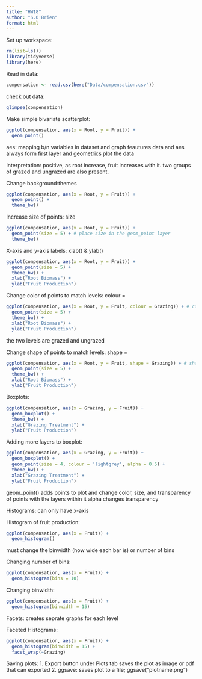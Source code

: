 ```yaml
---
title: "HW18"
author: "S.O'Brien"
format: html
---
```


Set up workspace:
```r
rm(list=ls())  
library(tidyverse)
library(here)
```

Read in data:
```r
compensation <- read.csv(here("Data/compensation.csv"))
```

check out data:
```r
glimpse(compensation)
```


Make simple bivariate scatterplot:
```r
ggplot(compensation, aes(x = Root, y = Fruit)) +
  geom_point()
```
aes: mapping b/n variables in dataset and graph feautures
data and aes always form first layer and geometrics plot the data

Interpretation:
positive, as root increase, fruit increases with it. two groups of grazed and ungrazed are also present. 

Change background:themes
```r
ggplot(compensation, aes(x = Root, y = Fruit)) +
  geom_point() +
  theme_bw()
```

Increase size of points: size
```r
ggplot(compensation, aes(x = Root, y = Fruit)) +
  geom_point(size = 5) + # place size in the geom_point layer
  theme_bw()
```

X-axis and y-axis labels: xlab() & ylab()
```r
ggplot(compensation, aes(x = Root, y = Fruit)) +
  geom_point(size = 5) + 
  theme_bw() +
  xlab("Root Biomass") +
  ylab("Fruit Production")
```

Change color of points to match levels: colour = 
```r
ggplot(compensation, aes(x = Root, y = Fruit, colour = Grazing)) + # colour goes in first aes()
  geom_point(size = 5) + 
  theme_bw() +
  xlab("Root Biomass") +
  ylab("Fruit Production")
```
the two levels are grazed and ungrazed

Change shape of points to match levels: shape = 
```r
ggplot(compensation, aes(x = Root, y = Fruit, shape = Grazing)) + # shape goes in first aes()
  geom_point(size = 5) + 
  theme_bw() +
  xlab("Root Biomass") +
  ylab("Fruit Production")
```

Boxplots:
```r
ggplot(compensation, aes(x = Grazing, y = Fruit)) +
  geom_boxplot() + 
  theme_bw() +
  xlab("Grazing Treatment") +
  ylab("Fruit Production")
```

Adding more layers to boxplot:
```r
ggplot(compensation, aes(x = Grazing, y = Fruit)) +
  geom_boxplot() + 
  geom_point(size = 4, colour = 'lightgrey', alpha = 0.5) +
  theme_bw() +
  xlab("Grazing Treatment") +
  ylab("Fruit Production")
```
geom_point() adds points to plot and change color, size, and transparency of points with the layers within it
alpha changes transparency 

Histograms:
can only have x-axis

Histogram of fruit production:
```r
ggplot(compensation, aes(x = Fruit)) +
  geom_histogram()
```
must change the binwidth (how wide each bar is) or number of bins

Changing number of bins:
```r
ggplot(compensation, aes(x = Fruit)) +
  geom_histogram(bins = 10)
```

Changing binwidth:
```r
ggplot(compensation, aes(x = Fruit)) +
  geom_histogram(binwidth = 15)
```

Facets: creates seprate graphs for each level

Faceted Histograms:
```r
ggplot(compensation, aes(x = Fruit)) +
  geom_histogram(binwidth = 15) +
  facet_wrap(~Grazing)
```

Saving plots:
1. Export button under Plots tab saves the plot as image or pdf that can exported
2. ggsave: saves plot to a file; ggsave("plotname.png")
